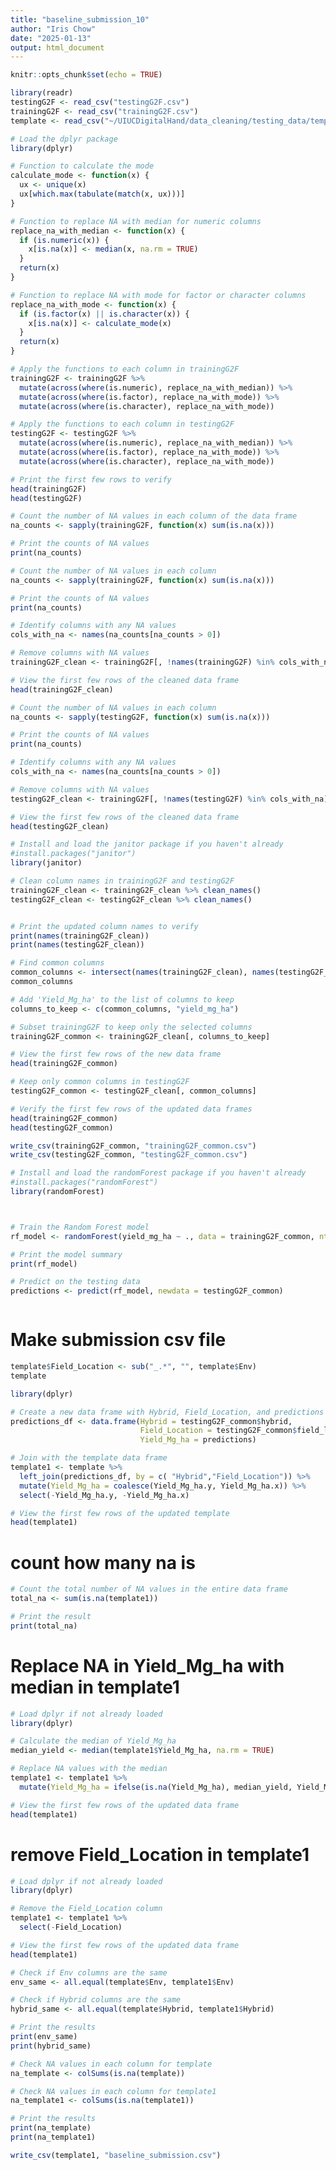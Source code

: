 ```yaml
---
title: "baseline_submission_10"
author: "Iris Chow"
date: "2025-01-13"
output: html_document
---
```


```r
knitr::opts_chunk$set(echo = TRUE)
```

```r
library(readr)
testingG2F <- read_csv("testingG2F.csv")
trainingG2F <- read_csv("trainingG2F.csv")
template <- read_csv("~/UIUCDigitalHand/data_cleaning/testing_data/template.csv")
```




```r
# Load the dplyr package
library(dplyr)

# Function to calculate the mode
calculate_mode <- function(x) {
  ux <- unique(x)
  ux[which.max(tabulate(match(x, ux)))]
}

# Function to replace NA with median for numeric columns
replace_na_with_median <- function(x) {
  if (is.numeric(x)) {
    x[is.na(x)] <- median(x, na.rm = TRUE)
  }
  return(x)
}

# Function to replace NA with mode for factor or character columns
replace_na_with_mode <- function(x) {
  if (is.factor(x) || is.character(x)) {
    x[is.na(x)] <- calculate_mode(x)
  }
  return(x)
}

# Apply the functions to each column in trainingG2F
trainingG2F <- trainingG2F %>%
  mutate(across(where(is.numeric), replace_na_with_median)) %>%
  mutate(across(where(is.factor), replace_na_with_mode)) %>%
  mutate(across(where(is.character), replace_na_with_mode))

# Apply the functions to each column in testingG2F
testingG2F <- testingG2F %>%
  mutate(across(where(is.numeric), replace_na_with_median)) %>%
  mutate(across(where(is.factor), replace_na_with_mode)) %>%
  mutate(across(where(is.character), replace_na_with_mode))

# Print the first few rows to verify
head(trainingG2F)
head(testingG2F)

```
```r
# Count the number of NA values in each column of the data frame
na_counts <- sapply(trainingG2F, function(x) sum(is.na(x)))

# Print the counts of NA values
print(na_counts)

```

```r
# Count the number of NA values in each column
na_counts <- sapply(trainingG2F, function(x) sum(is.na(x)))

# Print the counts of NA values
print(na_counts)

# Identify columns with any NA values
cols_with_na <- names(na_counts[na_counts > 0])

# Remove columns with NA values
trainingG2F_clean <- trainingG2F[, !names(trainingG2F) %in% cols_with_na]

# View the first few rows of the cleaned data frame
head(trainingG2F_clean)

```


```r
# Count the number of NA values in each column
na_counts <- sapply(testingG2F, function(x) sum(is.na(x)))

# Print the counts of NA values
print(na_counts)

# Identify columns with any NA values
cols_with_na <- names(na_counts[na_counts > 0])

# Remove columns with NA values
testingG2F_clean <- trainingG2F[, !names(testingG2F) %in% cols_with_na]

# View the first few rows of the cleaned data frame
head(testingG2F_clean)
```






```r
# Install and load the janitor package if you haven't already
#install.packages("janitor")
library(janitor)

# Clean column names in trainingG2F and testingG2F
trainingG2F_clean <- trainingG2F_clean %>% clean_names()
testingG2F_clean <- testingG2F_clean %>% clean_names()


# Print the updated column names to verify
print(names(trainingG2F_clean))
print(names(testingG2F_clean))


```


```r
# Find common columns
common_columns <- intersect(names(trainingG2F_clean), names(testingG2F_clean))
common_columns
```


```r


# Add 'Yield_Mg_ha' to the list of columns to keep
columns_to_keep <- c(common_columns, "yield_mg_ha")

# Subset trainingG2F to keep only the selected columns
trainingG2F_common <- trainingG2F_clean[, columns_to_keep]

# View the first few rows of the new data frame
head(trainingG2F_common)

# Keep only common columns in testingG2F
testingG2F_common <- testingG2F_clean[, common_columns]

# Verify the first few rows of the updated data frames
head(trainingG2F_common)
head(testingG2F_common)

```

```r
write_csv(trainingG2F_common, "trainingG2F_common.csv")
write_csv(testingG2F_common, "testingG2F_common.csv")
```



```r
# Install and load the randomForest package if you haven't already
#install.packages("randomForest")
library(randomForest)



# Train the Random Forest model
rf_model <- randomForest(yield_mg_ha ~ ., data = trainingG2F_common, ntree = 500, mtry = 3, importance = TRUE)

# Print the model summary
print(rf_model)

# Predict on the testing data
predictions <- predict(rf_model, newdata = testingG2F_common)



```

# Make submission csv file
```r
template$Field_Location <- sub("_.*", "", template$Env)
template 
```

```r
library(dplyr)

# Create a new data frame with Hybrid, Field_Location, and predictions
predictions_df <- data.frame(Hybrid = testingG2F_common$hybrid,
                             Field_Location = testingG2F_common$field_location,
                             Yield_Mg_ha = predictions)

# Join with the template data frame
template1 <- template %>%
  left_join(predictions_df, by = c( "Hybrid","Field_Location")) %>%
  mutate(Yield_Mg_ha = coalesce(Yield_Mg_ha.y, Yield_Mg_ha.x)) %>%
  select(-Yield_Mg_ha.y, -Yield_Mg_ha.x)

# View the first few rows of the updated template
head(template1)

```

# count how many na is 
```r
# Count the total number of NA values in the entire data frame
total_na <- sum(is.na(template1))

# Print the result
print(total_na)

```
# Replace NA in Yield_Mg_ha with median in template1

```r
# Load dplyr if not already loaded
library(dplyr)

# Calculate the median of Yield_Mg_ha
median_yield <- median(template1$Yield_Mg_ha, na.rm = TRUE)

```


```r
# Replace NA values with the median
template1 <- template1 %>%
  mutate(Yield_Mg_ha = ifelse(is.na(Yield_Mg_ha), median_yield, Yield_Mg_ha))

# View the first few rows of the updated data frame
head(template1)

```

# remove Field_Location in template1

```r
# Load dplyr if not already loaded
library(dplyr)

# Remove the Field_Location column
template1 <- template1 %>%
  select(-Field_Location)

# View the first few rows of the updated data frame
head(template1)

```

```r
# Check if Env columns are the same
env_same <- all.equal(template$Env, template1$Env)

# Check if Hybrid columns are the same
hybrid_same <- all.equal(template$Hybrid, template1$Hybrid)

# Print the results
print(env_same)
print(hybrid_same)

```
```r
# Check NA values in each column for template
na_template <- colSums(is.na(template))

# Check NA values in each column for template1
na_template1 <- colSums(is.na(template1))

# Print the results
print(na_template)
print(na_template1)

```



```r
write_csv(template1, "baseline_submission.csv")
```


